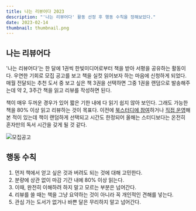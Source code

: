 ```yaml
---
title: 나는 리뷰어다 2023
description: "'나는 리뷰어다' 활동 선정 후 행동 수칙을 정해보았다."
date: 2023-02-14
thumbnail: thumbnail.png
---
```


## 나는 리뷰어다

'나는 리뷰어다'는 한 달에 1권씩 한빛미디어로부터 책을 받아 서평을 공유하는 활동이다. 우연한 기회로 모집 공고를 보고 책을 실컷 읽어보자 하는 마음에 신청하게 되었다. 매월 전달되는 추천 도서 중 보고 싶은 책 3권을 선택하면 그중 1권을 랜덤으로 발송해주는데 약 2, 3주간 책을 읽고 리뷰를 작성하면 된다.

책이 매우 두꺼운 경우가 있어 짧은 기한 내에 다 읽기 쉽지 않아 보인다. 그래도 가능한 책을 80% 이상 읽고 리뷰하는 것이 목표다. 이전에 [북스터디에 참여](/posts/the-pragmatic-programmer)하거나 [직접 운영](https://github.com/read-with-us/refactoring)해본 적이 있는데 책이 랜덤하게 선택되고 시간도 한정되어 올해는 스터디보다는 온전히 혼자만의 독서 시간을 갖게 될 것 같다.

![모집공고](/posts/i-am-a-reviewer-2023/모집공고.png)

## 행동 수칙

1. 먼저 책에서 얻고 싶은 것과 버려도 되는 것에 대해 고민한다.
2. 분량에 상관 없이 마감 기간 내에 80% 이상 읽는다.
3. 이때, 완전히 이해하려 하지 말고 모르는 부분은 넘어간다.
4. 리뷰를 쓸 때는 책을 그냥 요약하는 것이 아니라 꼭 개인적인 견해를 넣는다.
5. 관심 가는 도서가 없거나 바쁜 달은 무리하지 말고 넘어간다.
